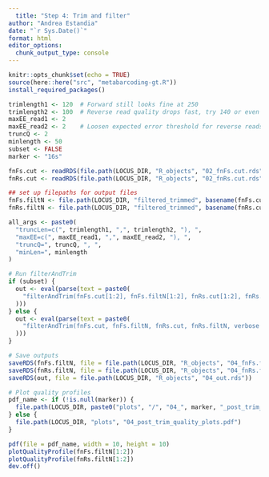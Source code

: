 ```yaml
---
  title: "Step 4: Trim and filter"
author: "Andrea Estandia"
date: "`r Sys.Date()`"
format: html
editor_options: 
  chunk_output_type: console
---
```

  
```r
knitr::opts_chunk$set(echo = TRUE)
source(here::here("src", "metabarcoding-gt.R"))
install_required_packages()
```

```r
trimlength1 <- 120  # Forward still looks fine at 250
trimlength2 <- 100  # Reverse read quality drops fast, try 140 or even 120
maxEE_read1 <- 2
maxEE_read2 <- 2    # Loosen expected error threshold for reverse reads
truncQ <- 2
minlength <- 50
subset <- FALSE
marker <- "16s" 
```


```r
fnFs.cut <- readRDS(file.path(LOCUS_DIR, "R_objects", "02_fnFs.cut.rds"))
fnRs.cut <- readRDS(file.path(LOCUS_DIR, "R_objects", "02_fnRs.cut.rds"))

## set up filepaths for output files
fnFs.filtN <- file.path(LOCUS_DIR, "filtered_trimmed", basename(fnFs.cut))
fnRs.filtN <- file.path(LOCUS_DIR, "filtered_trimmed", basename(fnRs.cut))

```

```r
all_args <- paste0(
  "truncLen=c(", trimlength1, ",", trimlength2, "), ",
  "maxEE=c(", maxEE_read1, ",", maxEE_read2, "), ",
  "truncQ=", truncQ, ", ",
  "minLen=", minlength
)

# Run filterAndTrim
if (subset) {
  out <- eval(parse(text = paste0(
    "filterAndTrim(fnFs.cut[1:2], fnFs.filtN[1:2], fnRs.cut[1:2], fnRs.filtN[1:2], maxN = Inf, ", all_args, ")"
  )))
} else {
  out <- eval(parse(text = paste0(
    "filterAndTrim(fnFs.cut, fnFs.filtN, fnRs.cut, fnRs.filtN, verbose = TRUE, maxN = 0, ", all_args, ")"
  )))
}

# Save outputs
saveRDS(fnFs.filtN, file = file.path(LOCUS_DIR, "R_objects", "04_fnFs.filtN.rds"))
saveRDS(fnRs.filtN, file = file.path(LOCUS_DIR, "R_objects", "04_fnRs.filtN.rds"))
saveRDS(out, file = file.path(LOCUS_DIR, "R_objects", "04_out.rds"))

# Plot quality profiles
pdf_name <- if (!is.null(marker)) {
  file.path(LOCUS_DIR, paste0("plots", "/", "04_", marker, "_post_trim_quality_plots.pdf"))
} else {
  file.path(LOCUS_DIR, "plots", "04_post_trim_quality_plots.pdf")
}

pdf(file = pdf_name, width = 10, height = 10)
plotQualityProfile(fnFs.filtN[1:2])
plotQualityProfile(fnRs.filtN[1:2])
dev.off()

```

